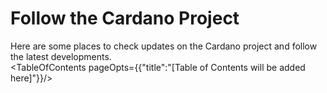 
# Follow the Cardano Project

Here are some places to check updates on the Cardano project and follow the latest developments. 
<br/>
<TableOfContents pageOpts={{"title":"[Table of Contents will be added here]"}}/>